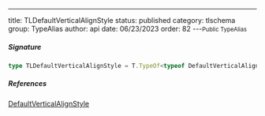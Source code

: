 ---
title: TLDefaultVerticalAlignStyle
status: published
category: tlschema
group: TypeAlias
author: api
date: 06/23/2023
order: 82
---<Small>Public TypeAlias</Small>




##### Signature


```ts
type TLDefaultVerticalAlignStyle = T.TypeOf<typeof DefaultVerticalAlignStyle>
```

##### References

[DefaultVerticalAlignStyle](/gen/tlschema/DefaultVerticalAlignStyle-var)

